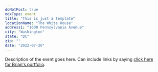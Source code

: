```yaml
---
doNotPost: true
mdxType: event
title: "This is just a template"
locationName: "The White House"
address1: "1600 Pennsylvania Avenue"
city: "Washington"
state: "DC"
zip: ""
date: "2022-07-30"
---
```


Description of the event goes here. Can include links by saying [click here for Brian's portfolio](http://portfolio.yamasakidesign.com).